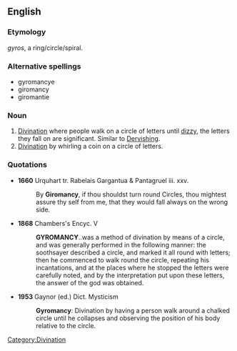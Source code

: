 ==English==

===Etymology===
{{AGr.}} ''gyros'', a ring/circle/spiral.

===Alternative spellings===
*gyromancye
*giromancy
*giromantie

===Noun===
{{en-noun|-}}

# [[divination|Divination]] where people walk on a circle of letters until [[dizzy]], the letters they fall on are significant. Similar to [[Whirling Dervishes|Dervishing]].
# [[divination|Divination]] by whirling a coin on a circle of letters.

===Quotations===
*'''1660''' Urquhart tr. Rabelais Gargantua & Pantagruel iii. xxv.
*:By '''Giromancy''', if thou shouldst turn round Circles, thou mightest assure thy self from me, that they would fall always on the wrong side.

*'''1868''' Chambers's Encyc. V
*:'''GYROMANCY'''..was a method of divination by means of a circle, and was generally performed in the following manner: the soothsayer described a circle, and marked it all round with letters; then he commenced to walk round the circle, repeating his incantations, and at the places where he stopped the letters were carefully noted, and by the interpretation put upon these letters, the answer of the god was obtained.

*'''1953''' Gaynor (ed.) Dict. Mysticism
*:'''Gyromancy''': Divination by having a person walk around a chalked circle until he collapses and observing the position of his body relative to the circle.

[[Category:Divination]]